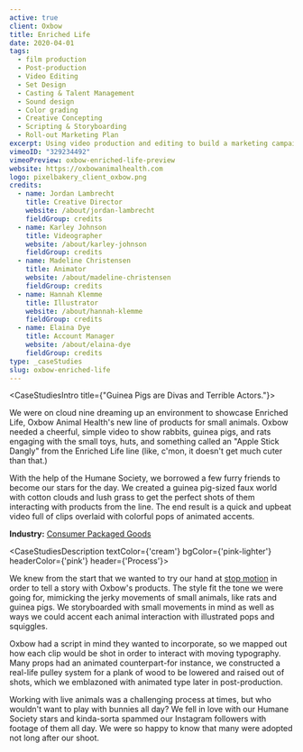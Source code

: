 ```yaml
---
active: true
client: Oxbow
title: Enriched Life
date: 2020-04-01
tags:
  - film production
  - Post-production
  - Video Editing
  - Set Design
  - Casting & Talent Management
  - Sound design
  - Color grading
  - Creative Concepting
  - Scripting & Storyboarding
  - Roll-out Marketing Plan
excerpt: Using video production and editing to build a marketing campaign for Oxbow Animal Health, a Consumer Packaged Goods (CPG) brand.
vimeoID: "329234492"
vimeoPreview: oxbow-enriched-life-preview
website: https://oxbowanimalhealth.com
logo: pixelbakery_client_oxbow.png
credits:
  - name: Jordan Lambrecht
    title: Creative Director
    website: /about/jordan-lambrecht
    fieldGroup: credits
  - name: Karley Johnson
    title: Videographer
    website: /about/karley-johnson
    fieldGroup: credits
  - name: Madeline Christensen
    title: Animator
    website: /about/madeline-christensen
    fieldGroup: credits
  - name: Hannah Klemme
    title: Illustrator
    website: /about/hannah-klemme
    fieldGroup: credits
  - name: Elaina Dye
    title: Account Manager
    website: /about/elaina-dye
    fieldGroup: credits
type: _caseStudies
slug: oxbow-enriched-life
---
```


<CaseStudiesIntro title={"Guinea Pigs are Divas and Terrible Actors."}>

We were on cloud nine dreaming up an environment to showcase Enriched Life, Oxbow Animal Health's new line of products for small animals. Oxbow needed a cheerful, simple video to show rabbits, guinea pigs, and rats engaging with the small toys, huts, and something called an "Apple Stick Dangly" from the Enriched Life line (like, c'mon, it doesn't get much cuter than that.)

With the help of the Humane Society, we borrowed a few furry friends to become our stars for the day. We created a guinea pig-sized faux world with cotton clouds and lush grass to get the perfect shots of them interacting with products from the line. The end result is a quick and upbeat video full of clips overlaid with colorful pops of animated accents.

**Industry:** [Consumer Packaged Goods](/industries/cpg-video-production)

</CaseStudiesIntro>

<CaseStudiesDescription textColor={'cream'} bgColor={'pink-lighter'} headerColor={'pink'} header={'Process'}>

We knew from the start that we wanted to try our hand at [stop motion](/services/animation) in order to tell a story with Oxbow's products. The style fit the tone we were going for, mimicking the jerky movements of small animals, like rats and guinea pigs. We storyboarded with small movements in mind as well as ways we could accent each animal interaction with illustrated pops and squiggles.

Oxbow had a script in mind they wanted to incorporate, so we mapped out how each clip would be shot in order to interact with moving typography. Many props had an animated counterpart-for instance, we constructed a real-life pulley system for a plank of wood to be lowered and raised out of shots, which we emblazoned with animated type later in post-production.

Working with live animals was a challenging process at times, but who wouldn't want to play with bunnies all day? We fell in love with our Humane Society stars and kinda-sorta spammed our Instagram followers with footage of them all day. We were so happy to know that many were adopted not long after our shoot.

</CaseStudiesDescription>

<PageSection id='oxbow-max'>
<InnerWrapper>
  <div><Image_VarH src='/img/work/oxbow-enriched-life-max.jpg' alt="Max helping out on set" blurDataURL='/img/work/oxbow-enriched-life-max.jpg' openInNewWindow={true}/></div>
</InnerWrapper>
</PageSection>
